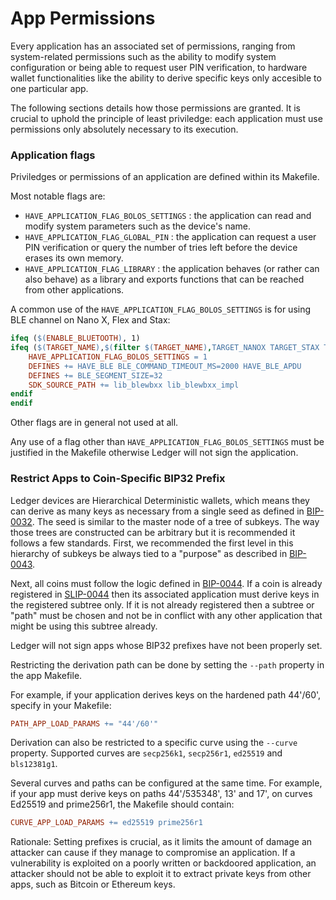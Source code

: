 
# App Permissions

Every application has an associated set of permissions, ranging from system-related permissions such as the ability to modify system configuration or being able to request user PIN verification, to hardware wallet functionalities like the ability to derive specific keys only accesible to one particular app.

The following sections details how those permissions are granted. It is crucial to uphold the principle of least priviledge: each application must use permissions only absolutely necessary to its execution.

### Application flags

Priviledges or permissions of an application are defined within its Makefile.

Most notable flags are:

- `HAVE_APPLICATION_FLAG_BOLOS_SETTINGS` : the application can read and modify system parameters such as the device's name.
- `HAVE_APPLICATION_FLAG_GLOBAL_PIN` : the application can request a user PIN verification or query the number of tries left before the device erases its own memory.
- `HAVE_APPLICATION_FLAG_LIBRARY` : the application behaves (or rather can also behave) as a library and exports functions that can be reached from other applications.

A common use of the `HAVE_APPLICATION_FLAG_BOLOS_SETTINGS` is for using BLE channel on Nano X, Flex and Stax:

```makefile copy
ifeq ($(ENABLE_BLUETOOTH), 1)
ifeq ($(TARGET_NAME),$(filter $(TARGET_NAME),TARGET_NANOX TARGET_STAX TARGET_FLEX))
    HAVE_APPLICATION_FLAG_BOLOS_SETTINGS = 1
    DEFINES += HAVE_BLE BLE_COMMAND_TIMEOUT_MS=2000 HAVE_BLE_APDU
    DEFINES += BLE_SEGMENT_SIZE=32
    SDK_SOURCE_PATH += lib_blewbxx lib_blewbxx_impl
endif
endif
```

Other flags are in general not used at all.

Any use of a flag other than `HAVE_APPLICATION_FLAG_BOLOS_SETTINGS` must be justified in the Makefile otherwise Ledger will not sign the application.

### Restrict Apps to Coin-Specific BIP32 Prefix

Ledger devices are Hierarchical Deterministic wallets, which means they can derive as many keys as necessary from a single seed as defined in [BIP-0032](https://github.com/bitcoin/bips/blob/master/bip-0032.mediawiki).
The seed is similar to the master node of a tree of subkeys. The way those trees are constructed can be arbitrary but it is recommended it follows a few standards.
First, we recommended the first level in this hierarchy of subkeys be always tied to a "purpose" as described in [BIP-0043](https://github.com/bitcoin/bips/blob/master/bip-0043.mediawiki).

Next, all coins must follow the logic defined in [BIP-0044](https://github.com/bitcoin/bips/blob/master/bip-0044.mediawiki). If a coin is already registered in [SLIP-0044](https://github.com/satoshilabs/slips/blob/master/slip-0044.md) then its associated application must derive keys in the registered subtree only. If it is not already registered then a subtree or "path" must be chosen and not be in conflict with any other application that might be using this subtree already.

<Callout type="warning" emoji="⚠️">
  Ledger will not sign apps whose BIP32 prefixes have not been properly set.
</Callout>

Restricting the derivation path can be done by setting the `--path` property in the app Makefile.

For example, if your application derives keys on the hardened path 44'/60', specify in your Makefile:

``` makefile copy
PATH_APP_LOAD_PARAMS += "44'/60'"
```

Derivation can also be restricted to a specific curve using the `--curve` property. Supported curves are `secp256k1`, `secp256r1`, `ed25519` and `bls12381g1`.

Several curves and paths can be configured at the same time. For example, if your app must derive keys on paths 44'/535348', 13' and 17', on curves Ed25519 and prime256r1, the Makefile should contain:

``` makefile copy
CURVE_APP_LOAD_PARAMS += ed25519 prime256r1
```

Rationale: Setting prefixes is crucial, as it limits the amount of damage an attacker can cause if they manage to compromise an application. If a vulnerability is exploited on a poorly written or backdoored application, an attacker should not be able to exploit it to extract private keys from other apps, such as Bitcoin or Ethereum keys.
